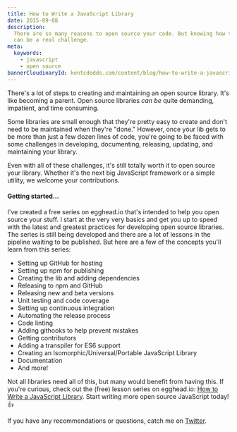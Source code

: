 ```yaml
---
title: How to Write a JavaScript Library
date: 2015-09-08
description:
  There are so many reasons to open source your code. But knowing how to do it
  can be a real challenge.
meta:
  keywords:
    - javascript
    - open source
bannerCloudinaryId: kentcdodds.com/content/blog/how-to-write-a-javascript-library/banner
---
```


There's a lot of steps to creating and maintaining an open source library. It's
like becoming a parent. Open source libraries _can be_ quite demanding,
impatient, and time consuming.

Some libraries are small enough that they're pretty easy to create and don't
need to be maintained when they're "done." However, once your lib gets to be
more than just a few dozen lines of code, you're going to be faced with some
challenges in developing, documenting, releasing, updating, and maintaining your
library.

Even with all of these challenges, it's still totally worth it to open source
your library. Whether it's the next big JavaScript framework or a simple
utility, we welcome your contributions.

#### Getting started...

I've created a free series on egghead.io that's intended to help you open source
your stuff. I start at the very very basics and get you up to speed with the
latest and greatest practices for developing open source libraries. The series
is still being developed and there are a lot of lessons in the pipeline waiting
to be published. But here are a few of the concepts you'll learn from this
series:

- Setting up GitHub for hosting
- Setting up npm for publishing
- Creating the lib and adding dependencies
- Releasing to npm and GitHub
- Releasing new and beta versions
- Unit testing and code coverage
- Setting up continuous integration
- Automating the release process
- Code linting
- Adding githooks to help prevent mistakes
- Getting contributors
- Adding a transpiler for ES6 support
- Creating an Isomorphic/Universal/Portable JavaScript Library
- Documentation
- And more!

Not all libraries need all of this, but many would benefit from having this. If
you're curious, check out the (free) lesson series on egghead.io:
[How to Write a JavaScript Library](https://egghead.io/series/how-to-write-an-open-source-javascript-library).
Start writing more open source JavaScript today! 👍

If you have any recommendations or questions, catch me on
[Twitter](https://twitter.com/kentcdodds).
